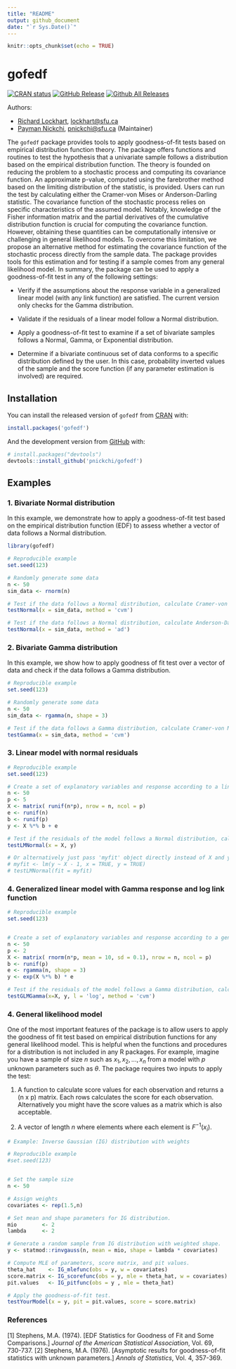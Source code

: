 ```yaml
---
title: "README"
output: github_document
date: "`r Sys.Date()`"
---
```


```r
knitr::opts_chunk$set(echo = TRUE)
```

# gofedf

<!-- badges: start -->
[![CRAN status](https://www.r-pkg.org/badges/version/gofedf)](https://cran.r-project.org/package=gofedf) 
[![GitHub Release](https://img.shields.io/github/release/pnickchi/gofedf?style=flat)](https://github.com/pnickchi/gofedf/releases) 
[![Github All Releases](https://img.shields.io/github/downloads/pnickchi/gofedf/total.svg?style=flat)](https://github.com/pnickchi/gofedf)
<!-- badges: end -->


Authors:

*   [Richard Lockhart](http://www.sfu.ca/~lockhart/),
    <lockhart@sfu.ca>
*   [Payman Nickchi](https://github.com/pnickchi),
    <pnickchi@sfu.ca> (Maintainer)


The `gofedf` package provides tools to apply goodness-of-fit tests based on empirical distribution function theory. The package offers functions and routines to test the hypothesis that a univariate sample follows a distribution based on the empirical distribution function. The theory is founded on reducing the problem to a stochastic process and computing its covariance function. An approximate p-value, computed using the farebrother method based on the limiting distribution of the statistic, is provided. Users can run the test by calculating either the Cramer-von Mises or Anderson-Darling statistic. The covariance function of the stochastic process relies on specific characteristics of the assumed model. Notably, knowledge of the Fisher information matrix and the partial derivatives of the cumulative distribution function is crucial for computing the covariance function. However, obtaining these quantities can be computationally intensive or challenging in general likelihood models. To overcome this limitation, we propose an alternative method for estimating the covariance function of the stochastic process directly from the sample data. The package provides tools for this estimation and for testing if a sample comes from any general likelihood model. In summary, the package can be used to apply a goodness-of-fit test in any of the following settings:

- Verify if the assumptions about the response variable in a generalized linear model (with any link function) are satisfied. The current version only checks for the Gamma distribution.

- Validate if the residuals of a linear model follow a Normal distribution.

- Apply a goodness-of-fit test to examine if a set of bivariate samples follows a Normal, Gamma, or Exponential distribution.

- Determine if a bivariate continuous set of data conforms to a specific distribution defined by the user. In this case, probability inverted values of the sample and the score function (if any parameter estimation is involved) are required.

## Installation

You can install the released version of `gofedf` from [CRAN](https://CRAN.R-project.org) with:

```r
install.packages('gofedf')
```


And the development version from [GitHub](https://github.com/) with:

```r
# install.packages("devtools")
devtools::install_github('pnickchi/gofedf')
```


## Examples


### 1. Bivariate Normal distribution
In this example, we demonstrate how to apply a goodness-of-fit test based on the empirical distribution function (EDF) to assess whether a vector of data follows a Normal distribution.

```r
library(gofedf)
```


```r
# Reproducible example
set.seed(123)

# Randomly generate some data
n <- 50
sim_data <- rnorm(n)

# Test if the data follows a Normal distribution, calculate Cramer-von Mises statistic and approximate p-value of the test.
testNormal(x = sim_data, method = 'cvm')

# Test if the data follows a Normal distribution, calculate Anderson-Darling statistic and approximate p-value of the test.
testNormal(x = sim_data, method = 'ad')

```


### 2. Bivariate Gamma distribution
In this example, we show how to apply goodness of fit test over a vector of data and check if the data follows a Gamma distribution.

```r
# Reproducible example
set.seed(123)

# Randomly generate some data
n <- 50
sim_data <- rgamma(n, shape = 3)

# Test if the data follows a Gamma distribution, calculate Cramer-von Mises statistic and approximate pvalue
testGamma(x = sim_data, method = 'cvm')
```


### 3. Linear model with normal residuals

```r
# Reproducible example
set.seed(123)

# Create a set of explanatory variables and response according to a linear model
n <- 50
p <- 5
X <- matrix( runif(n*p), nrow = n, ncol = p)
e <- runif(n)
b <- runif(p)
y <- X %*% b + e

# Test if the residuals of the model follows a Normal distribution, calculate Cramer-von Mises statistic and approximate pvalue
testLMNormal(x = X, y)

# Or alternatively just pass 'myfit' object directly instead of X and y:
# myfit <- lm(y ~ X - 1, x = TRUE, y = TRUE)
# testLMNormal(fit = myfit)
```


### 4. Generalized linear model with Gamma response and log link function

```r
# Reproducible example
set.seed(123)


# Create a set of explanatory variables and response according to a generalized linear model with log link
n <- 50
p <- 2
X <- matrix( rnorm(n*p, mean = 10, sd = 0.1), nrow = n, ncol = p)
b <- runif(p)
e <- rgamma(n, shape = 3)
y <- exp(X %*% b) * e

# Test if the residuals of the model follows a Gamma distribution, calculate Cramer-von Mises statistic and approximate pvalue
testGLMGamma(x=X, y, l = 'log', method = 'cvm')
```


### 4. General likelihood model

One of the most important features of the package is to allow users to apply the goodness of fit test based on empirical distribution functions for any general likelihood model. This is helpful when the functions and procedures for a distribution is not included in any R packages. For example, imagine you have a sample of size $n$ such as $x_{1},x_{2},...,x_{n}$ from a model with $p$ unknown parameters such as $\theta$. The package requires two inputs to apply the test:

1) A function to calculate score values for each observation and returns a (n x p) matrix. Each rows calculates the score for each observation. Alternatively you might have the score values as a matrix which is also acceptable.     

2) A vector of length $n$ where elements where each element is $F^{-1}(x_{i})$.

```r
# Example: Inverse Gaussian (IG) distribution with weights

# Reproducible example
#set.seed(123)


# Set the sample size
n <- 50

# Assign weights
covariates <- rep(1.5,n)

# Set mean and shape parameters for IG distribution.
mio        <- 2
lambda     <- 2

# Generate a random sample from IG distribution with weighted shape.
y <- statmod::rinvgauss(n, mean = mio, shape = lambda * covariates)

# Compute MLE of parameters, score matrix, and pit values.
theta_hat    <- IG_mlefunc(obs = y, w = covariates)
score.matrix <- IG_scorefunc(obs = y, mle = theta_hat, w = covariates)
pit.values   <- IG_pitfunc(obs = y , mle = theta_hat)

# Apply the goodness-of-fit test.
testYourModel(x = y, pit = pit.values, score = score.matrix)


```


### References
[1] Stephens, M.A. (1974). [EDF Statistics for Goodness of Fit and Some Comparisons.] *Journal of the American Statistical Association*, Vol. 69, 730-737.
[2] Stephens, M.A. (1976). [Asymptotic results for goodness-of-fit statistics with unknown parameters.] *Annals of Statistics*, Vol. 4, 357-369.
